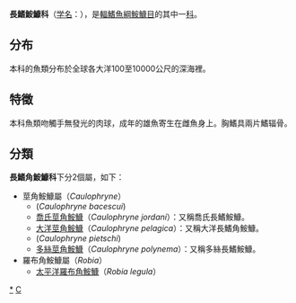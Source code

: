 {{noteTA
|T=zh:長鰭鮟鱇科;zh-hant:長鰭鮟鱇科;zh-hans:长鳍𩽾𩾌科;
|1=zh:鮟鱇;zh-hant:鮟鱇;zh-hans:𩽾𩾌;
}}
{{CJK-New-Char|29F7E|29F8C|ver=B}}
{{Automatic taxobox
| taxon = Caulophrynidae
| authority = 
| name = 長鰭角鮟鱇科
| image = Caulophryne species.jpg
| image_caption = [[喬氏莖角鮟鱇|喬氏莖角鮟鱇]]，翻攝於圖鑑<br>《''Oceanic ichthyology''》
| subdivision_ranks = [[屬|屬]]
| subdivision = * 見內文
}}
'''長鰭鮟鱇科'''（[[学名|学名]]：{{lang|la|Caulophrynidae}}），是[[輻鰭魚綱|輻鰭魚綱]][[鮟鱇目|鮟鱇目]]的其中一[[科|科]]。

==分布==
本科的魚類分布於全球各大洋100至10000公尺的深海裡。

==特徵==
本科魚類吻觸手無發光的肉球，成年的雄魚寄生在雌魚身上。胸鰭具兩片鰭辐骨。

==分類==
'''長鰭角鮟鱇科'''下分2個屬，如下：
*莖角鮟鱇屬（''Caulophryne''）
**(''Caulophryne bacescui'')
**[[喬氏莖角鮟鱇|喬氏莖角鮟鱇]]（''Caulophryne jordani''）：又稱喬氏長鰭鮟鱇。
**[[大洋長鰭角鮟鱇|大洋莖角鮟鱇]]（''Caulophryne pelagica''）：又稱大洋長鰭角鮟鱇。
**(''Caulophryne pietschi'')
**[[多絲莖角鮟鱇|多絲莖角鮟鱇]]（''Caulophryne polynema''）：又稱多絲長鰭鮟鱇。
*羅布角鮟鱇屬（''Robia''）
**[[太平洋羅布角鮟鱇|太平洋羅布角鮟鱇]]（''Robia legula''）

{{taxonbar}}
[[Category:長鰭角鮟鱇科|*]]
[[Category:鮟鱇目|C]]